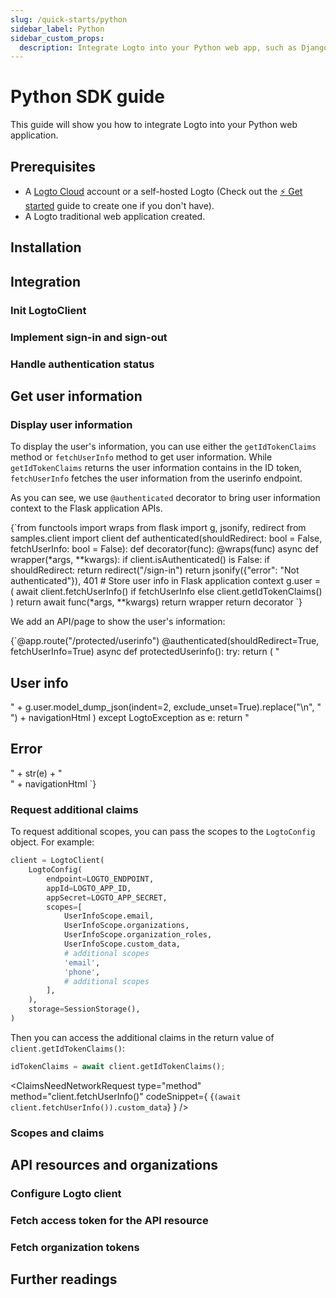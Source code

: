 ```yaml
---
slug: /quick-starts/python
sidebar_label: Python
sidebar_custom_props:
  description: Integrate Logto into your Python web app, such as Django and Flask.
---
```





# Python SDK guide

This guide will show you how to integrate Logto into your Python web application.

<PythonGuideTip />

## Prerequisites

- A [Logto Cloud](https://cloud.logto.io) account or a self-hosted Logto (Check out the [⚡ Get started](../../../docs/tutorials/get-started/) guide to create one if you don't have).
- A Logto traditional web application created.

## Installation

<Installation />

## Integration

### Init LogtoClient

<InitLogtoClient />

### Implement sign-in and sign-out

<ImplementSignInAndSignOutRoutes />

### Handle authentication status

<HandleAuthenticationStatus />

<Checkpoint />

## Get user information

<GetUserInfoApis getIdTokenClaimsApi="GetIdTokenClaims" fetchUserInfoApi="FetchUserInfo" />

### Display user information

To display the user's information, you can use either the `getIdTokenClaims` method or `fetchUserInfo` method to get user information. While `getIdTokenClaims` returns the user information contains in the ID token, `fetchUserInfo` fetches the user information from the userinfo endpoint.

As you can see, we use `@authenticated` decorator to bring user information context to the Flask application APIs.

<CodeBlock title="authenticated.py" language="python">
  {`from functools import wraps
from flask import g, jsonify, redirect
from samples.client import client
def authenticated(shouldRedirect: bool = False, fetchUserInfo: bool = False):
    def decorator(func):
        @wraps(func)
        async def wrapper(*args, **kwargs):
            if client.isAuthenticated() is False:
                if shouldRedirect:
                    return redirect("/sign-in")
                return jsonify({"error": "Not authenticated"}), 401
            # Store user info in Flask application context
            g.user = (
                await client.fetchUserInfo()
                if fetchUserInfo
                else client.getIdTokenClaims()
            )
            return await func(*args, **kwargs)
        return wrapper
    return decorator
`}
</CodeBlock>

We add an API/page to show the user's information:

<CodeBlock title="flask.py" language="python">
  {`@app.route("/protected/userinfo")
@authenticated(shouldRedirect=True, fetchUserInfo=True)
async def protectedUserinfo():
    try:
        return (
            "<h2>User info</h2>"
            + g.user.model_dump_json(indent=2, exclude_unset=True).replace("\n", "<br>")
            + navigationHtml
        )
    except LogtoException as e:
        return "<h2>Error</h2>" + str(e) + "<br>" + navigationHtml
`}
</CodeBlock>

### Request additional claims

<FindUserInfoMissing method="client.getIdTokenClaims()" />

<ScopesAndClaimsIntroduction />

To request additional scopes, you can pass the scopes to the `LogtoConfig` object. For example:

```python title="client.py"
client = LogtoClient(
    LogtoConfig(
        endpoint=LOGTO_ENDPOINT,
        appId=LOGTO_APP_ID,
        appSecret=LOGTO_APP_SECRET,
        scopes=[
            UserInfoScope.email,
            UserInfoScope.organizations,
            UserInfoScope.organization_roles,
            UserInfoScope.custom_data,
            # additional scopes
            'email',
            'phone',
            # additional scopes
        ],
    ),
    storage=SessionStorage(),
)
```

Then you can access the additional claims in the return value of `client.getIdTokenClaims()`:

```python
idTokenClaims = await client.getIdTokenClaims();
```

<ClaimsNeedNetworkRequest
  type="method"
  method="client.fetchUserInfo()"
  codeSnippet={
    <CodeBlock language="python" title="flask.py">{`
    (await client.fetchUserInfo()).custom_data
    `}</CodeBlock>
  }
/>

### Scopes and claims

<ScopesAndClaims />

## API resources and organizations

<ApiResourcesDescription />

### Configure Logto client

<ConfigApiResources />

### Fetch access token for the API resource

<FetchAccessTokenForApiResources />

### Fetch organization tokens

<FetchOrganizationTokenForUser />

## Further readings

<FurtherReadings />
